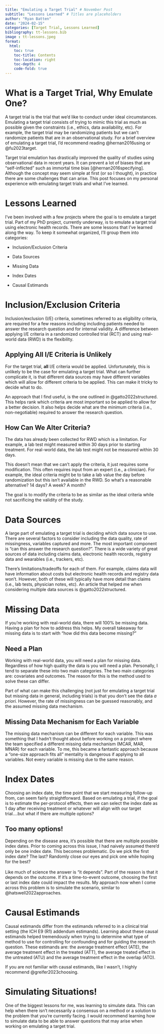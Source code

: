 ```yaml
---
title: "Emulating a Target Trial" # November Post 
subtitle: "Lessons Learned" # Titles are placeholders
author: "Ryan Batten"
date: "2024-02-15"
categories: [Target Trial, Lessons Learned]
bibliography: tt-lessons.bib
image : tt-lessons.jpeg
format: 
  html:
    toc: true
    toc-title: Contents
    toc-location: right
    toc-depth: 4
    code-fold: true
---
```


# What is a Target Trial, Why Emulate One?

A target trial is the trial that we'd like to conduct under ideal circumstances. Emulating a target trial consists of trying to mimic this trial as much as possible given the constraints (i.e., ethics, data availability, etc). For example, the target trial may be randomizing patients but we can't randomize patients that are in an observational study. For a brief overview of emulating a target trial, I'd recommend reading @hernan2016using or @fu2023target.

Target trial emulation has drastically improved the quality of studies using observational data in recent years. It can prevent a lot of biases that are "self-inflicted" such as immortal time bias [@hernan2016specifying]. Although the concept may seem simple at first (or so I thought), in practice there are some challenges that can arise. This post focuses on my personal experience with emulating target trials and what I've learned.

# Lessons Learned

I've been involved with a few projects where the goal is to emulate a target trial. Part of my PhD project, currently underway, is to emulate a target trial using electronic health records. There are some lessons that I've learned along the way. To keep it somewhat organized, I'll group them into categories:

-   Inclusion/Exclusion Criteria

-   Data Sources

-   Missing Data

-   Index Dates

-   Causal Estimands

# Inclusion/Exclusion Criteria

Inclusion/exclusion (I/E) criteria, sometimes referred to as eligibility criteria, are required for a few reasons including including patients needed to answer the research question and for internal validity. A difference between applying I/E criteria in a randomized controlled trial (RCT) and using real-world data (RWD) is the flexibility.

## Applying All I/E Criteria is Unlikely

For the target trial, **all** I/E criteria would be applied. Unfortunately, this is unlikely to be the case for emulating a target trial. What can further complicate it, is that different data sources may have different variables which will allow for different criteria to be applied. This can make it tricky to decide what to do.

An approach that I find useful, is the one outlined in @gatto2022structured. This helps rank which criteria are most important so be applied to allow for a better decision. It also helps decide what are the minimum criteria (i.e., non-negotiable) required to answer the research question.

## How Can We Alter Criteria?

The data has already been collected for RWD which is a limitation. For example, a lab test might measured within 30 days prior to starting treatment. For real-world data, the lab test might not be measured within 30 days.

This doesn't mean that we can't apply the criteria, it just requires some modification. This often requires input from an expert (i.e., a clinician). For example, the ideal criteria might be to take a lab value the day before randomization but this isn't available in the RWD. So what's a reasonable alternative? 14 days? A week? A month?

The goal is to modify the criteria to be as similar as the ideal criteria while not sacrificing the validity of the study.

# Data Sources 

A large part of emulating a target trial is deciding which data source to use. There are several factors to consider including the data quality, rate of missingness, variables captured and more. The most important component is "can this answer the research question?". There is a wide variety of great sources of data including claims data, electronic health records, registry data and wearables (i.e., trackers, etc).

There's limitations/tradeoffs for each of them. For example, claims data will have information about costs but electronic health records and registry data won't. However, both of these will typically have more detail than claims (i.e., lab tests, physician notes, etc). An article that helped me when considering multiple data sources is @gatto2022structured.

# Missing Data

If you're working with real-world data, there will 100% be missing data. Having a plan for how to address this helps. My overall takeaway for missing data is to start with "how did this data become missing?"

## Need a Plan

Working with real-world data, you will need a plan for missing data. Regardless of how high quality the data is you will need a plan. Personally, I tend to separate these into two main categories. The two main categories are: covariates and outcomes. The reason for this is the method used to solve these can differ.

Part of what can make this challenging (not just for emulating a target trial but missing data in general, including trials) is that you don't see the data *a priori.* However, the rate of missingness can be guessed reasonably, and the assumed missing data mechanism.

## Missing Data Mechanism for Each Variable

The missing data mechanism can be different for each variable. This was something that I hadn't thought about before working on a project where the team specified a different missing data mechanism (MCAR, MAR, MNAR) for each variable. To me, this became a fantastic approach because a "one-size approach fits all" mentality is dangerous if applying to all variables. Not every variable is missing due to the same reason.

# Index Dates

Choosing an index date, the time point that we start measuring follow-up from, can seem fairly straightforward. Based on emulating a trial, if the goal is to estimate the per-protocol effects, then we can select the index date as 1 day after receiving treatment or whatever will align with our target trial....but what if there are multiple options?

## Too many options!

Depending on the disease area, it's possible that there are multiple possible index dates. Prior to coming across this issue, I had naively assumed there'd only be one index date. This becomes problematic. Do we pick the first index date? The last? Randomly close our eyes and pick one while hoping for the best?\
\
Like much of science the answer is "it depends". Part of the reason is that it depends on the outcome. If it's a time-to-event outcome, choosing the first or last index date could impact the results. My approach now when I come across this problem is to simulate the scenario, similar to @hatswell2022approaches.

# Causal Estimands

Causal estimands differ from the estimands referred to in a clinical trial setting (the ICH E9 (R1) addendum estimands). Learning about these causal estimands helped tremendously when trying to determine what type of method to use for controlling for confounding and for guiding the research question. These estimands are: the average treatment effect (ATE), the average treatment effect in the treated (ATT), the average treated effect in the untreated (ATU) and the average treatment effect in the overlap (ATO).

If you are not familiar with causal estimands, like I wasn't, I highly recommend @greifer2023choosing.

# Simulating Situations! 

One of the biggest lessons for me, was learning to simulate data. This can help when there isn't necessarily a consensus on a method or a solution to the problem that you're currently facing. I would recommend learning how to simulate data to be able to answer questions that may arise when working on emulating a target trial.

## 
